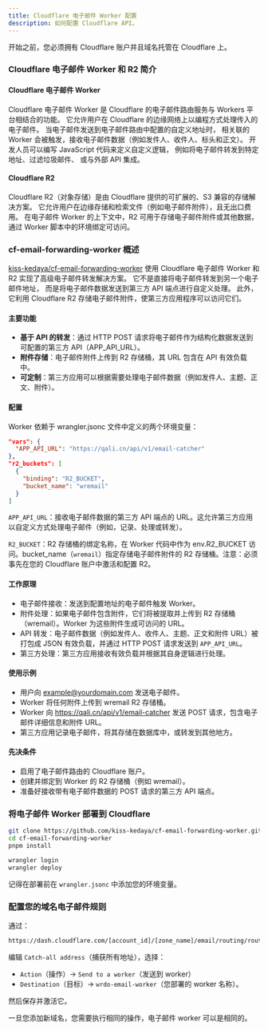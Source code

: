```yaml
---
title: Cloudflare 电子邮件 Worker 配置
description: 如何配置 Cloudflare API。
---
```


开始之前，您必须拥有 Cloudflare 账户并且域名托管在 Cloudflare 上。

### Cloudflare 电子邮件 Worker 和 R2 简介

#### Cloudflare 电子邮件 Worker

Cloudflare 电子邮件 Worker 是 Cloudflare 的电子邮件路由服务与 Workers 平台相结合的功能。
它允许用户在 Cloudflare 的边缘网络上以编程方式处理传入的电子邮件。
当电子邮件发送到电子邮件路由中配置的自定义地址时，
相关联的 Worker 会被触发，接收电子邮件数据（例如发件人、收件人、标头和正文）。
开发人员可以编写 JavaScript 代码来定义自定义逻辑，
例如将电子邮件转发到特定地址、过滤垃圾邮件、
或与外部 API 集成。

#### Cloudflare R2

Cloudflare R2（对象存储）是由 Cloudflare 提供的可扩展的、S3 兼容的存储解决方案。
它允许用户在边缘存储和检索文件（例如电子邮件附件），且无出口费用。
在电子邮件 Worker 的上下文中，R2 可用于存储电子邮件附件或其他数据，通过 Worker 脚本中的环境绑定可访问。

### cf-email-forwarding-worker 概述

[kiss-kedaya/cf-email-forwarding-worker](https://github.com/kiss-kedaya/cf-email-forwarding-worker) 
使用 Cloudflare 电子邮件 Worker 和 R2 实现了高级电子邮件转发解决方案。
它不是直接将电子邮件转发到另一个电子邮件地址，
而是将电子邮件数据发送到第三方 API 端点进行自定义处理。
此外，它利用 Cloudflare R2 存储电子邮件附件，使第三方应用程序可以访问它们。

#### 主要功能

- **基于 API 的转发**：通过 HTTP POST 请求将电子邮件作为结构化数据发送到可配置的第三方 API（APP_API_URL）。
- **附件存储**：电子邮件附件上传到 R2 存储桶，其 URL 包含在 API 有效负载中。
- **可定制**：第三方应用可以根据需要处理电子邮件数据（例如发件人、主题、正文、附件）。
#### 配置

Worker 依赖于 wrangler.jsonc 文件中定义的两个环境变量：

```json
"vars": {
  "APP_API_URL": "https://qali.cn/api/v1/email-catcher"
},
"r2_buckets": [
  {
    "binding": "R2_BUCKET",
    "bucket_name": "wremail"
  }
]
```

`APP_API_URL`：接收电子邮件数据的第三方 API 端点的 URL。这允许第三方应用以自定义方式处理电子邮件（例如，记录、处理或转发）。

`R2_BUCKET`：R2 存储桶的绑定名称，在 Worker 代码中作为 env.R2_BUCKET 访问。bucket_name（`wremail`）指定存储电子邮件附件的 R2 存储桶。注意：必须事先在您的 Cloudflare 账户中激活和配置 R2。

#### 工作原理

- 电子邮件接收：发送到配置地址的电子邮件触发 Worker。
- 附件处理：如果电子邮件包含附件，它们将被提取并上传到 R2 存储桶（wremail）。Worker 为这些附件生成可访问的 URL。
- API 转发：电子邮件数据（例如发件人、收件人、主题、正文和附件 URL）被打包成 JSON 有效负载，并通过 HTTP POST 请求发送到 `APP_API_URL`。
- 第三方处理：第三方应用接收有效负载并根据其自身逻辑进行处理。

#### 使用示例

- 用户向 example@yourdomain.com 发送电子邮件。
- Worker 将任何附件上传到 wremail R2 存储桶。
- Worker 向 https://qali.cn/api/v1/email-catcher 发送 POST 请求，包含电子邮件详细信息和附件 URL。
- 第三方应用记录电子邮件，将其存储在数据库中，或转发到其他地方。
#### 先决条件
- 启用了电子邮件路由的 Cloudflare 账户。
- 创建并绑定到 Worker 的 R2 存储桶（例如 wremail）。
- 准备好接收带有电子邮件数据的 POST 请求的第三方 API 端点。

### 将电子邮件 Worker 部署到 Cloudflare

```bash
git clone https://github.com/kiss-kedaya/cf-email-forwarding-worker.git
cd cf-email-forwarding-worker
pnpm install

wrangler login 
wrangler deploy
```
记得在部署前在 `wrangler.jsonc` 中添加您的环境变量。

### 配置您的域名电子邮件规则

通过：
```bash
https://dash.cloudflare.com/[account_id]/[zone_name]/email/routing/routes
```

编辑 `Catch-all address`（捕获所有地址），选择：
- `Action`（操作）-> `Send to a worker`（发送到 worker）
- `Destination`（目标）-> `wrdo-email-worker`（您部署的 worker 名称）。

然后保存并激活它。

<Callout type="warning" twClass="mb-3">
一旦您添加新域名，您需要执行相同的操作，电子邮件 worker 可以是相同的。
</Callout>




